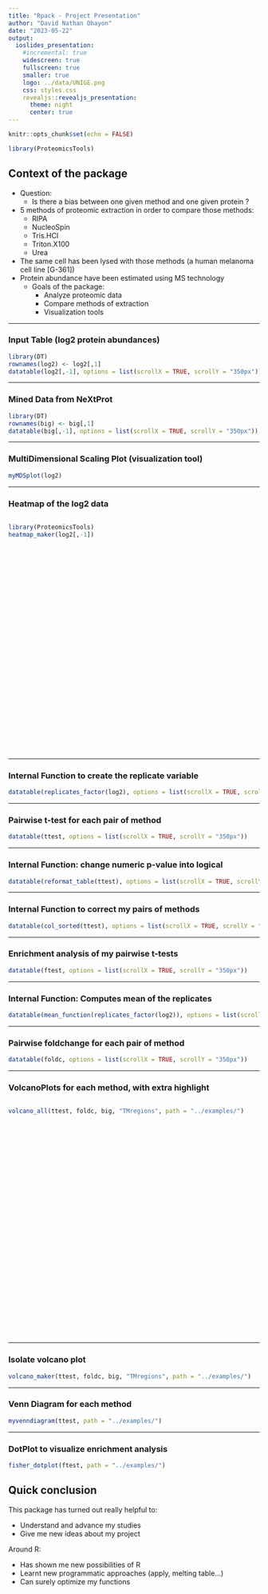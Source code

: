 ```yaml
---
title: "Rpack - Project Presentation"
author: "David Nathan Ohayon"
date: "2023-05-22"
output: 
  ioslides_presentation:
    #incremental: true
    widescreen: true
    fullscreen: true
    smaller: true
    logo: ../data/UNIGE.png
    css: styles.css
    revealjs::revealjs_presentation:
      theme: night
      center: true
---
```


```r
knitr::opts_chunk$set(echo = FALSE)
```

```r
library(ProteomicsTools)
```


## Context of the package {.flexbox .vcenter}

- Question:
  - Is there a bias between one given method and one given protein ?
- 5 methods of proteomic extraction in order to compare those methods:
  - RIPA
  - NucleoSpin
  - Tris.HCl
  - Triton.X100
  - Urea
- The same cell has been lysed with those methods (a human melanoma cell line [G-361])
- Protein abundance have been estimated using MS technology
  - Goals of the package:
    - Analyze proteomic data
    - Compare methods of extraction
    - Visualization tools
 

--- 

### Input Table (log2 protein abundances)

```r
library(DT)
rownames(log2) <- log2[,1]
datatable(log2[,-1], options = list(scrollX = TRUE, scrollY = "350px"))
```
  
---

### Mined Data from NeXtProt

```r
library(DT)
rownames(big) <- big[,1]
datatable(big[,-1], options = list(scrollX = TRUE, scrollY = "350px"))
```

---

### MultiDimensional Scaling Plot (visualization tool)

```r
myMDSplot(log2)
```


---

### Heatmap of the log2 data
<div style="height: 470px; overflow: scroll;">
```r
library(ProteomicsTools)
heatmap_maker(log2[,-1])
```
</div>

---

### Internal Function to create the replicate variable

```r
datatable(replicates_factor(log2), options = list(scrollX = TRUE, scrollY = "350px"))
```

---

### Pairwise t-test for each pair of method

```r
datatable(ttest, options = list(scrollX = TRUE, scrollY = "350px"))
```

---

### Internal Function: change numeric p-value into logical 

```r
datatable(reformat_table(ttest), options = list(scrollX = TRUE, scrollY = "350px"))
```

---

### Internal Function to correct my pairs of methods

```r
datatable(col_sorted(ttest), options = list(scrollX = TRUE, scrollY = "350px"))
```

---

### Enrichment analysis of my pairwise t-tests 

```r
datatable(ftest, options = list(scrollX = TRUE, scrollY = "350px"))
```

---

### Internal Function: Computes mean of the replicates 

```r
datatable(mean_function(replicates_factor(log2)), options = list(scrollX = TRUE, scrollY = "350px"))
```

---

### Pairwise foldchange for each pair of method

```r
datatable(foldc, options = list(scrollX = TRUE, scrollY = "350px"))
```

---

### VolcanoPlots for each method, with extra highlight 
<div style="height: 470px; overflow: scroll;">
```r
volcano_all(ttest, foldc, big, "TMregions", path = "../examples/")

```
</div>

---

### Isolate volcano plot

```r
volcano_maker(ttest, foldc, big, "TMregions", path = "../examples/")
```

---

### Venn Diagram for each method

```r
myvenndiagram(ttest, path = "../examples/")
```

---

### DotPlot to visualize enrichment analysis

```r
fisher_dotplot(ftest, path = "../examples/")
```


## Quick conclusion

This package has turned out really helpful to:

- Understand and advance my studies
- Give me new ideas about my project 

Around R:

- Has shown me new possibilities of R
- Learnt new programmatic approaches (apply, melting table...)
- Can surely optimize my functions


